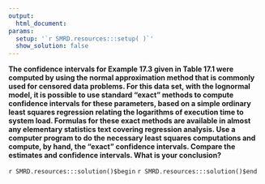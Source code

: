 ```yaml
---
output:
  html_document:
params:
  setup: '`r SMRD.resources:::setup( )`'
  show_solution: false
---
```


__The confidence intervals for Example 17.3 given in Table 17.1 were computed by using the normal approximation method that is commonly used for censored data problems. For this data set, with the lognormal model, it is possible to use standard "exact" methods to compute confidence intervals for these parameters, based on a simple ordinary least squares regression relating the logarithms of execution time to system load.  Formulas for these exact methods are available in almost any elementary statistics text covering regression analysis.  Use a computer program to do the necessary least squares computations and compute, by hand, the "exact" confidence intervals.  Compare the estimates and confidence intervals. What is your conclusion?__

`r SMRD.resources:::solution()$begin`
`r SMRD.resources:::solution()$end`
